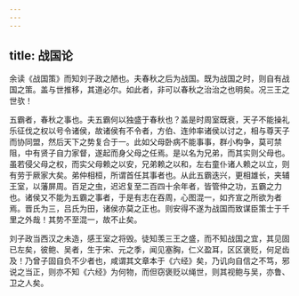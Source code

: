 ```yaml
---
---
---
```

title: 战国论
---

余读《战国策》而知刘子政之陋也。夫春秋之后为战国。既为战国之时，则自有战国之策。盖与世推移，其道必尔。如此者，非可以春秋之治治之也明矣。况三王之世欤！

五霸者，春秋之事也。夫五霸何以独盛于春秋也？盖是时周室既衰，天子不能操礼乐征伐之权以号令诸侯，故诸侯有不令者，方伯、连帅率诸侯以讨之，相与尊天子而协同盟，然后天下之势复合于一。此如父母卧病不能事事，群小构争，莫可禁阻，中有贤子自力家督，遂起而身父母之任焉。是以名为兄弟，而其实则父母也。虽若侵父母之权，而实父母赖之以安，兄弟赖之以和，左右童仆诸人赖之以立，则有劳于厥家大矣。弟仲相桓，所谓首任其事者也。从此五霸迭兴，更相雄长，夹辅王室，以藩屏周。百足之虫，迟迟复至二百四十余年者，皆管仲之功，五霸之力也。诸侯又不能为五霸之事者，于是有志在吞周，心图混一，如齐宣之所欲为者焉。晋氏为三，吕氏为田，诸侯亦莫之正也。则安得不遂为战国而致谋臣策士于千里之外哉！其势不至混一，故不止矣。

刘子政当西汉之未造，感王室之将毁。徒知羡三王之盛，而不知战国之宜，其见固已左矣，彼鲍、吴者，生于宋、元之季，闻见塞胸，仁义盈耳，区区褒贬，何足齿及！乃曾子固自负不少者也，咸谓其文章本于《六经》矣，乃讥向自信之不笃，邪说之当正，则亦不知《六经》为何物，而但窃褒贬以绳世，则其视鲍与吴，亦鲁、卫之人矣。